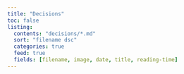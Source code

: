 ```yaml
---
title: "Decisions"
toc: false
listing:
  contents: "decisions/*.md"
  sort: "filename dsc"
  categories: true
  feed: true
  fields: [filename, image, date, title, reading-time]
---
```

